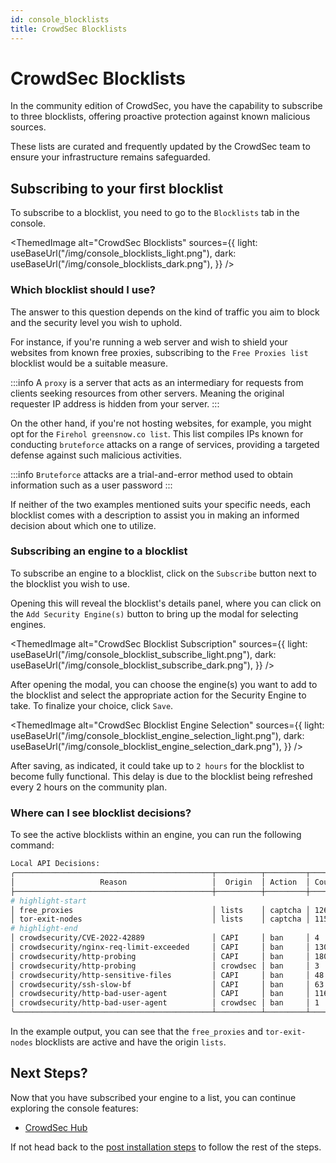 ```yaml
---
id: console_blocklists
title: CrowdSec Blocklists
---
```



# CrowdSec Blocklists

In the community edition of CrowdSec, you have the capability to subscribe to three blocklists, offering proactive protection against known malicious sources.

These lists are curated and frequently updated by the CrowdSec team to ensure your infrastructure remains safeguarded.

## Subscribing to your first blocklist

To subscribe to a blocklist, you need to go to the `Blocklists` tab in the console.

<ThemedImage
    alt="CrowdSec Blocklists"
    sources={{
        light: useBaseUrl("/img/console_blocklists_light.png"),
        dark: useBaseUrl("/img/console_blocklists_dark.png"),
    }}
/>

### Which blocklist should I use?

The answer to this question depends on the kind of traffic you aim to block and the security level you wish to uphold.

For instance, if you're running a web server and wish to shield your websites from known free proxies, subscribing to the `Free Proxies list` blocklist would be a suitable measure.

:::info
A `proxy` is a server that acts as an intermediary for requests from clients seeking resources from other servers. Meaning the original requester IP address is hidden from your server.
:::

On the other hand, if you're not hosting websites, for example, you might opt for the `Firehol greensnow.co list`. This list compiles IPs known for conducting `bruteforce` attacks on a range of services, providing a targeted defense against such malicious activities.

:::info
`Bruteforce` attacks are a trial-and-error method used to obtain information such as a user password
:::

If neither of the two examples mentioned suits your specific needs, each blocklist comes with a description to assist you in making an informed decision about which one to utilize.

### Subscribing an engine to a blocklist

To subscribe an engine to a blocklist, click on the `Subscribe` button next to the blocklist you wish to use.

Opening this will reveal the blocklist's details panel, where you can click on the `Add Security Engine(s)` button to bring up the modal for selecting engines.

<ThemedImage
    alt="CrowdSec Blocklist Subscription"
    sources={{
        light: useBaseUrl("/img/console_blocklist_subscribe_light.png"),
        dark: useBaseUrl("/img/console_blocklist_subscribe_dark.png"),
    }}
/>

After opening the modal, you can choose the engine(s) you want to add to the blocklist and select the appropriate action for the Security Engine to take. To finalize your choice, click `Save`.

<ThemedImage
    alt="CrowdSec Blocklist Engine Selection"
    sources={{
        light: useBaseUrl("/img/console_blocklist_engine_selection_light.png"),
        dark: useBaseUrl("/img/console_blocklist_engine_selection_dark.png"),
    }}
/>

After saving, as indicated, it could take up to `2 hours` for the blocklist to become fully functional. This delay is due to the blocklist being refreshed every 2 hours on the community plan.

### Where can I see blocklist decisions?

To see the active blocklists within an engine, you can run the following command:

<FormattedTabs
    bash="cscli metrics show decisions"
    powershell="cscli.exe metrics show decisions"
    k8s="kubectl exec -n crowdsec -it crowdsec-lapi-<id> -- cscli metrics show decisions"
/>

```bash title="Command Output"
Local API Decisions:
╭────────────────────────────────────────────┬──────────┬─────────┬───────╮
│                   Reason                   │  Origin  │ Action  │ Count │
├────────────────────────────────────────────┼──────────┼─────────┼───────┤
# highlight-start
│ free_proxies                               │ lists    │ captcha │ 12668 │
│ tor-exit-nodes                             │ lists    │ captcha │ 1152  │
# highlight-end
│ crowdsecurity/CVE-2022-42889               │ CAPI     │ ban     │ 4     │
│ crowdsecurity/nginx-req-limit-exceeded     │ CAPI     │ ban     │ 130   │
│ crowdsecurity/http-probing                 │ CAPI     │ ban     │ 1805  │
│ crowdsecurity/http-probing                 │ crowdsec │ ban     │ 3     │
│ crowdsecurity/http-sensitive-files         │ CAPI     │ ban     │ 48    │
│ crowdsecurity/ssh-slow-bf                  │ CAPI     │ ban     │ 63    │
│ crowdsecurity/http-bad-user-agent          │ CAPI     │ ban     │ 11623 │
│ crowdsecurity/http-bad-user-agent          │ crowdsec │ ban     │ 1     │
╰────────────────────────────────────────────┴──────────┴─────────┴───────╯
```

In the example output, you can see that the `free_proxies` and `tor-exit-nodes` blocklists are active and have the origin `lists`.

## Next Steps?

Now that you have subscribed your engine to a list, you can continue exploring the console features:

- [CrowdSec Hub](/getting_started/post_installation/console_hub.mdx)

If not head back to the [post installation steps](/getting_started/next_steps.md#1-crowdsec-console) to follow the rest of the steps.

